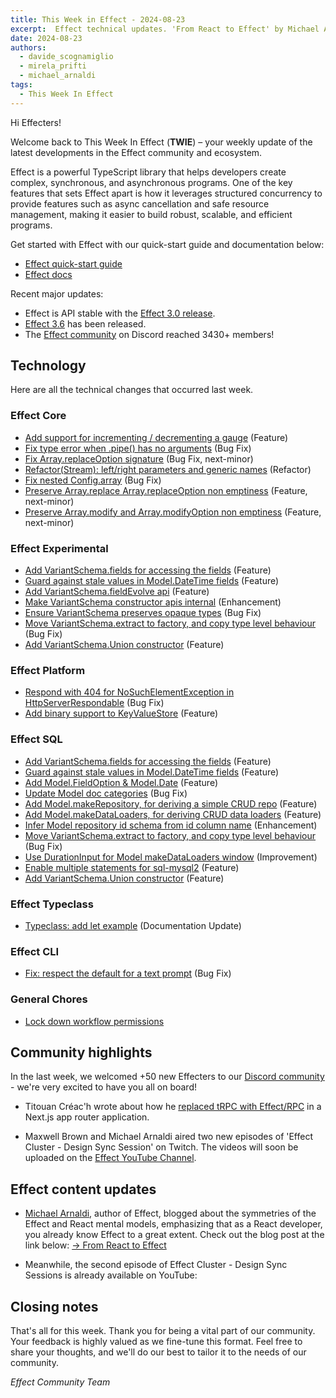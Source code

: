 ```yaml
---
title: This Week in Effect - 2024-08-23
excerpt:  Effect technical updates. 'From React to Effect' by Michael Arnaldi. Effect Cluster - Design Sync Session (Part 2). Articles from community members about Effect RPC and Effect Schema.
date: 2024-08-23
authors:
  - davide_scognamiglio
  - mirela_prifti
  - michael_arnaldi
tags:
  - This Week In Effect
---
```



Hi Effecters!

Welcome back to This Week In Effect (**TWIE**) – your weekly update of the latest developments in the Effect community and ecosystem.

Effect is a powerful TypeScript library that helps developers create complex, synchronous, and asynchronous programs. One of the key features that sets Effect apart is how it leverages structured concurrency to provide features such as async cancellation and safe resource management, making it easier to build robust, scalable, and efficient programs.

Get started with Effect with our quick-start guide and documentation below:

- [Effect quick-start guide](/docs/quickstart)
- [Effect docs](/docs/introduction)

Recent major updates:

- Effect is API stable with the [Effect 3.0 release](https://effect.website/blog/effect-3.0).
- [Effect 3.6](https://effect.website/blog/effect-3.6) has been released.
- The [Effect community](https://discord.gg/effect-ts) on Discord reached 3430+ members!

## Technology

Here are all the technical changes that occurred last week.

### Effect Core
+ [Add support for incrementing / decrementing a gauge](https://github.com/Effect-TS/effect/pull/3474) (Feature)
+ [Fix type error when .pipe() has no arguments](https://github.com/Effect-TS/effect/pull/3490) (Bug Fix)
+ [Fix Array.replaceOption signature](https://github.com/Effect-TS/effect/pull/3497) (Bug Fix, next-minor)
+ [Refactor(Stream): left/right parameters and generic names](https://github.com/Effect-TS/effect/pull/3306) (Refactor)
+ [Fix nested Config.array](https://github.com/Effect-TS/effect/pull/3499) (Bug Fix)
+ [Preserve Array.replace Array.replaceOption non emptiness](https://github.com/Effect-TS/effect/pull/3491) (Feature, next-minor)
+ [Preserve Array.modify and Array.modifyOption non emptiness](https://github.com/Effect-TS/effect/pull/3496) (Feature, next-minor)

### Effect Experimental
+ [Add VariantSchema.fields for accessing the fields](https://github.com/Effect-TS/effect/pull/3467) (Feature)
+ [Guard against stale values in Model.DateTime fields](https://github.com/Effect-TS/effect/pull/3471) (Feature)
+ [Add VariantSchema.fieldEvolve api](https://github.com/Effect-TS/effect/pull/3478) (Feature)
+ [Make VariantSchema constructor apis internal](https://github.com/Effect-TS/effect/pull/3482) (Enhancement)
+ [Ensure VariantSchema preserves opaque types](https://github.com/Effect-TS/effect/pull/3487) (Bug Fix)
+ [Move VariantSchema.extract to factory, and copy type level behaviour](https://github.com/Effect-TS/effect/pull/3488) (Bug Fix)
+ [Add VariantSchema.Union constructor](https://github.com/Effect-TS/effect/pull/3493) (Feature)

### Effect Platform
+ [Respond with 404 for NoSuchElementException in HttpServerRespondable](https://github.com/Effect-TS/effect/pull/3469) (Bug Fix)
+ [Add binary support to KeyValueStore](https://github.com/Effect-TS/effect/pull/3494) (Feature)

### Effect SQL
+ [Add VariantSchema.fields for accessing the fields](https://github.com/Effect-TS/effect/pull/3467) (Feature)
+ [Guard against stale values in Model.DateTime fields](https://github.com/Effect-TS/effect/pull/3471) (Feature)
+ [Add Model.FieldOption & Model.Date](https://github.com/Effect-TS/effect/pull/3476) (Feature)
+ [Update Model doc categories](https://github.com/Effect-TS/effect/pull/3477) (Bug Fix)
+ [Add Model.makeRepository, for deriving a simple CRUD repo](https://github.com/Effect-TS/effect/pull/3479) (Feature)
+ [Add Model.makeDataLoaders, for deriving CRUD data loaders](https://github.com/Effect-TS/effect/pull/3480) (Feature)
+ [Infer Model repository id schema from id column name](https://github.com/Effect-TS/effect/pull/3483) (Enhancement)
+ [Move VariantSchema.extract to factory, and copy type level behaviour](https://github.com/Effect-TS/effect/pull/3488) (Bug Fix)
+ [Use DurationInput for Model makeDataLoaders window](https://github.com/Effect-TS/effect/pull/3489) (Improvement)
+ [Enable multiple statements for sql-mysql2](https://github.com/Effect-TS/effect/pull/3492) (Feature)
+ [Add VariantSchema.Union constructor](https://github.com/Effect-TS/effect/pull/3493) (Feature)

### Effect Typeclass
+ [Typeclass: add let example](https://github.com/Effect-TS/effect/pull/3481) (Documentation Update)

### Effect CLI
+ [Fix: respect the default for a text prompt](https://github.com/Effect-TS/effect/pull/3466) (Bug Fix)

### General Chores
+ [Lock down workflow permissions](https://github.com/Effect-TS/effect/pull/3464)

## Community highlights

In the last week, we welcomed +50 new Effecters to our [Discord community](https://discord.gg/effect-ts) - we're very excited to have you all on board!

+ Titouan Créac'h wrote about how he [replaced tRPC with Effect/RPC](https://dev.to/titouancreach/how-i-replaced-trpc-with-effect-rpc-in-a-nextjs-app-router-application-4j8p) in a Next.js app router application.

<Tweet id="1826169052609302901" />

+ Maxwell Brown and Michael Arnaldi aired two new episodes of 'Effect Cluster - Design Sync Session' on Twitch. The videos will soon be uploaded on the [Effect YouTube Channel](https://www.youtube.com/@effect-ts).

<Tweet id="1826293189286015243" />

## Effect content updates

+ [Michael Arnaldi](https://x.com/MichaelArnaldi), author of Effect, blogged about the symmetries of the Effect and React mental models, emphasizing that as a React developer, you already know Effect to a great extent. Check out the blog post at the link below:
[→ From React to Effect](https://effect.website/blog/from-react-to-effect)

+ Meanwhile, the second episode of Effect Cluster - Design Sync Sessions is already available on YouTube:

<YouTube
  id="https://www.youtube.com/embed/Xt-IWuXzp2Y?si=jf6ywBe8LpzEmn7Y"
  title="Effect Cluster - Design Sync Session (Part 2)"
/>

## Closing notes

That's all for this week. Thank you for being a vital part of our community. Your feedback is highly valued as we fine-tune this format. Feel free to share your thoughts, and we'll do our best to tailor it to the needs of our community.

_Effect Community Team_
